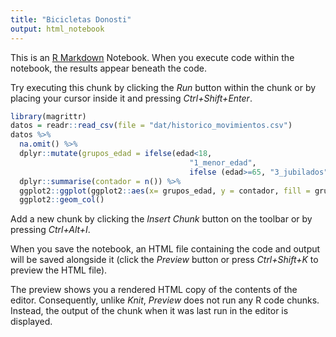 ```yaml
---
title: "Bicicletas Donosti"
output: html_notebook
---
```


This is an [R Markdown](http://rmarkdown.rstudio.com) Notebook. When you execute code within the notebook, the results appear beneath the code. 

Try executing this chunk by clicking the *Run* button within the chunk or by placing your cursor inside it and pressing *Ctrl+Shift+Enter*. 

```r
library(magrittr)
datos = readr::read_csv(file = "dat/historico_movimientos.csv")
datos %>%
  na.omit() %>%
  dplyr::mutate(grupos_edad = ifelse(edad<18, 
                                        "1_menor_edad", 
                                        ifelse (edad>=65, "3_jubilados", "2_adultos"))) %>%   dplyr::group_by(grupos_edad) %>%
  dplyr::summarise(contador = n()) %>% 
  ggplot2::ggplot(ggplot2::aes(x= grupos_edad, y = contador, fill = grupos_edad)) +
  ggplot2::geom_col()
```

Add a new chunk by clicking the *Insert Chunk* button on the toolbar or by pressing *Ctrl+Alt+I*.

When you save the notebook, an HTML file containing the code and output will be saved alongside it (click the *Preview* button or press *Ctrl+Shift+K* to preview the HTML file).

The preview shows you a rendered HTML copy of the contents of the editor. Consequently, unlike *Knit*, *Preview* does not run any R code chunks. Instead, the output of the chunk when it was last run in the editor is displayed.
